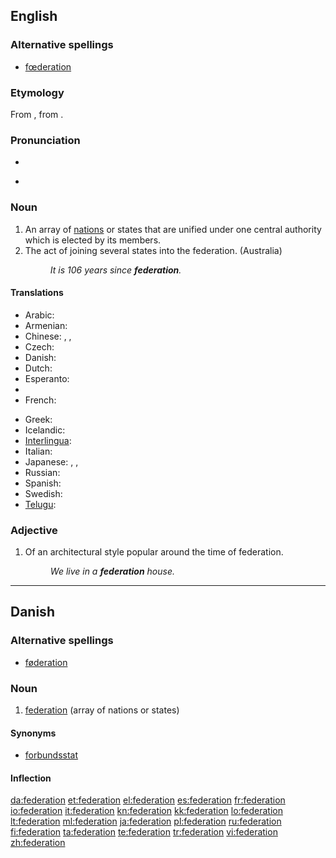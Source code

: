 {{wikipedia|dab=federation (disambiguation)|federation}}
{{also|fédération}}
==English==
{{wikipedia}}

===Alternative spellings===
* [[fœderation]] {{i|archaic}} {{defdate|18<sup>th</sup>–19<sup>th</sup> C}}

===Etymology===
From {{etyl|LL.}} {{term|foederatio}}, from {{etyl|la}} {{term|foederare}}.

===Pronunciation===
* {{audio|en-us-federation.ogg|Audio (US)}}

* {{rhymes|eɪʃən}}

===Noun===
{{en-noun}}

# An array of [[nation]]s or states that are unified under one central authority which is elected by its members.
# The act of joining several states into the federation. (Australia)
#: '' It is 106 years since '''federation'''.''

====Translations====
{{trans-top|array of nations or states}}
* Arabic: {{t|ar|اتحاد|m|tr=ittiHaad}}
* Armenian: {{t-|hy|դաշնություն|tr=dašnut’yun}}
* Chinese: {{zh-tsp|聯邦|联邦|liánbāng}}, {{zh-tsp|聯合會|联合会|liánhéhuì}}, {{zh-tsp|聯盟|联盟|liánméng}}
* Czech: {{t-|cs|federace|f}}
* Danish: {{t+|da|føderation|c}}
* Dutch: {{t+|nl|federatie|f}}
* Esperanto: {{t|eo|federacio|xs=Esperanto}}
* {{trreq|Finnish}}
* French: {{t+|fr|fédération|f}}
{{trans-mid}}
* Greek: {{t+|el|ομοσπονδία|f|tr=omospondía}}
* Icelandic: {{t+|is|samband|n}}
* [[Interlingua]]: {{t-|ia|federation|xs=Interlingua}}
* Italian: {{t+|it|federazione|f}}
* Japanese: {{t-|ja|連邦|tr=renpō}}, {{t-|ja|連盟|tr=renmei}}, {{t-|ja|同盟|tr=dōmei}}
* Russian: {{t+|ru|федерация|f|tr=federácija}}
* Spanish: {{t-|es|federación|f}}
* Swedish: {{t-|sv|federation|c}}
* [[Telugu]]: {{t|te|సమాఖ్య|tr=samaakhya}}
{{trans-bottom}}

===Adjective===
{{en-adj|-}}

# {{Australian English}} Of an architectural style popular around the time of federation.
#: ''We live in a '''federation''' house.''

----

==Danish==
{{wikipedia|lang=da}}

===Alternative spellings===

* [[føderation]]

===Noun===
{{da-noun|en|er}}

# [[federation#English|federation]] (array of nations or states)

====Synonyms====

* [[forbundsstat]]

====Inflection====
{{da-noun-infl|en|er}}

[[da:federation]]
[[et:federation]]
[[el:federation]]
[[es:federation]]
[[fr:federation]]
[[io:federation]]
[[it:federation]]
[[kn:federation]]
[[kk:federation]]
[[lo:federation]]
[[lt:federation]]
[[ml:federation]]
[[ja:federation]]
[[pl:federation]]
[[ru:federation]]
[[fi:federation]]
[[ta:federation]]
[[te:federation]]
[[tr:federation]]
[[vi:federation]]
[[zh:federation]]